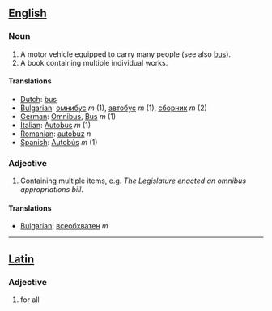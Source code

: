 == [[English]] ==

=== Noun ===

# A motor vehicle equipped to carry many people (see also [[bus]]).
# A book containing multiple individual works.

====Translations====
*[[Dutch]]: [[bus]]
*[[Bulgarian]]: [[омнибус]] ''m'' (1), [[автобус]] ''m'' (1), [[сборник]] ''m'' (2)
*[[German]]: [[Omnibus]], [[Bus]] ''m'' (1)
*[[Italian]]: [[Autobus]] ''m'' (1)
*[[Romanian]]: [[autobuz]] ''n''
*[[Spanish]]: [[Autobús]] ''m'' (1)

=== Adjective ===

# Containing multiple items, e.g. ''The Legislature enacted an omnibus appropriations bill''.

====Translations====
*[[Bulgarian]]: [[всеобхватен]] ''m'' 

----

== [[Latin]] ==

=== Adjective ===
#for all